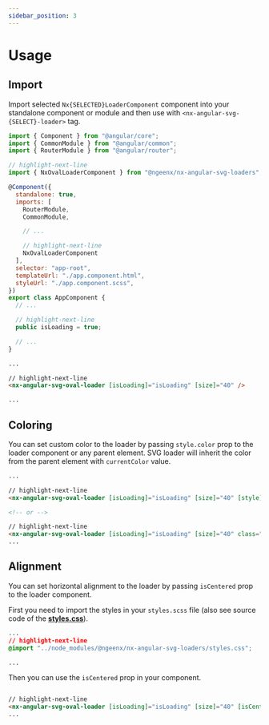 ```yaml
---
sidebar_position: 3
---
```


# Usage

## Import

Import selected `Nx{SELECTED}LoaderComponent` component into your standalone component or module and then use with `<nx-angular-svg-{SELECT}-loader>` tag.

```js title="app.component.ts"
import { Component } from "@angular/core";
import { CommonModule } from "@angular/common";
import { RouterModule } from "@angular/router";

// highlight-next-line
import { NxOvalLoaderComponent } from "@ngeenx/nx-angular-svg-loaders";

@Component({
  standalone: true,
  imports: [
    RouterModule,
    CommonModule,

    // ...

    // highlight-next-line
    NxOvalLoaderComponent
  ],
  selector: "app-root",
  templateUrl: "./app.component.html",
  styleUrl: "./app.component.scss",
})
export class AppComponent {
  // ...

  // highlight-next-line
  public isLoading = true;

  // ...
}
```

```html  title="app.component.html"
...

// highlight-next-line
<nx-angular-svg-oval-loader [isLoading]="isLoading" [size]="40" />

...
```

## Coloring

You can set custom color to the loader by passing `style.color` prop to the loader component or any parent element.
SVG loader will inherit the color from the parent element with `currentColor` value.

```html title="app.component.html"
...

// highlight-next-line
<nx-angular-svg-oval-loader [isLoading]="isLoading" [size]="40" [style]="{ color: 'orange' }" />

<!-- or -->

// highlight-next-line
<nx-angular-svg-oval-loader [isLoading]="isLoading" [size]="40" class="text-orange-500"/>
...
```

## Alignment

You can set horizontal alignment to the loader by passing `isCentered` prop to the loader component.

First you need to import the styles in your `styles.scss` file (also see source code of the **[styles.css](https://github.com/ngeenx/nx-svg-loaders/blob/main/libs/utils/nx-svg-shared-utils/src/styles/base-loader.component.scss)**).

```css title="styles.scss"
...
// highlight-next-line
@import "../node_modules/@ngeenx/nx-angular-svg-loaders/styles.css";

...
```

Then you can use the `isCentered` prop in your component.

```html title="app.component.html"

// highlight-next-line
<nx-angular-svg-oval-loader [isLoading]="isLoading" [size]="40" [isCentered]="true" />
...
```
